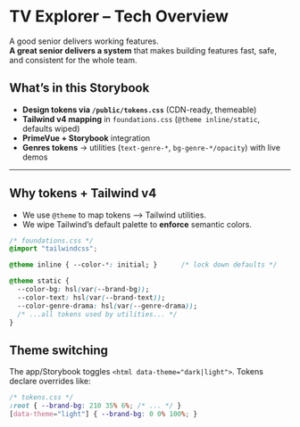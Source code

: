 # TV Explorer – Tech Overview

A good senior delivers working features.  
**A great senior delivers a system** that makes building features fast, safe, and consistent for the whole team.

## What’s in this Storybook
- **Design tokens via `/public/tokens.css`** (CDN-ready, themeable)
- **Tailwind v4 mapping** in `foundations.css` (`@theme inline/static`, defaults wiped)
- **PrimeVue + Storybook** integration
- **Genres tokens** → utilities (`text-genre-*`, `bg-genre-*/opacity`) with live demos

---

## Why tokens + Tailwind v4
- We use `@theme` to map tokens ⟶ Tailwind utilities.  
- We wipe Tailwind’s default palette to **enforce** semantic colors.

```css
/* foundations.css */
@import "tailwindcss";

@theme inline { --color-*: initial; }      /* lock down defaults */

@theme static {
  --color-bg: hsl(var(--brand-bg));
  --color-text: hsl(var(--brand-text));
  --color-genre-drama: hsl(var(--genre-drama));
  /* ...all tokens used by utilities... */
}
```

## Theme switching

The app/Storybook toggles `<html data-theme="dark|light">`.
Tokens declare overrides like:

```css
/* tokens.css */
:root { --brand-bg: 210 35% 6%; /* ... */ }
[data-theme="light"] { --brand-bg: 0 0% 100%; }
```

